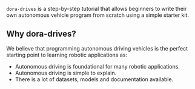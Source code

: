 `dora-drives` is a step-by-step tutorial that allows beginners to write their own autonomous vehicle program from scratch using a simple starter kit.

## Why dora-drives?

We believe that programming autonomous driving vehicles is the perfect starting point to learning robotic applications as:
- Autonomous driving is foundational for many robotic applications.
- Autonomous driving is simple to explain.
- There is a lot of datasets, models and documentation available.
